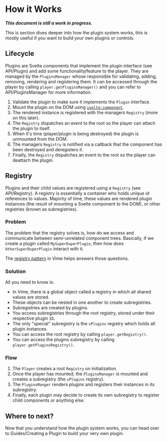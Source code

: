 
<Meta title="Packages/Player/Plugins/Introduction/How it Works" />

# How it Works

***This document is still a work in progress.***

This is section dives deeper into how the plugin system works, this is mostly useful if you want to
build your own plugins or controls.

## Lifecycle

Plugins are Svelte components that implement the plugin interface (see <LinkTo kind="api-plugin--page">API/Plugin</LinkTo>) and 
add some functionality/feature to the player. They are managed by the `PluginsManager` whose responsible 
for validating, adding, removing, rendering and registering them. It can be accessed through the player 
by calling `player.getPluginsManager()` and you can refer to  <LinkTo kind="api-pluginsmanager--page">API/PluginsManager</LinkTo> 
for more information.

1. Validate the plugin to make sure it implements the <LinkTo kind="api-plugin--page">`Plugin`</LinkTo> interface.
2. Mount the plugin on the DOM using [`svelte:component`](https://svelte.dev/docs#svelte_component).
3. The rendered instance is registered with the managers `Registry` (more on this later).
4. The `Registry` dispatches an event to the root so the player can attach the plugin to itself.
1. When it's time (player/plugin is being destroyed) the plugin is unmounted from the DOM.
2. The managers `Registry` is notified via a callback that the component has been destroyed and deregisters it.
3. Finally, the `Registry` dispatches an event to the root so the player can deattach the plugin.

## Registry

Plugins and their child values are registered using a `Registry` (see <LinkTo kind="api-registry--page">API/Registry</LinkTo>).
A registry is essentially a container who holds unique id references to values. Majority of time, 
these values are rendered plugin instances (the result of mounting a Svelte component to the DOM), or
other registries (known as subregistries).

### Problem

The problem that the registry solves is, how do we access and communicate between semi-unrelated
component trees. Basically, if we create a plugin called `MySuperDuperPlugin`, then how does
`OtherSuperDuperPlugin` interact with it.

The [registry pattern](https://wiki.c2.com/?RegistryPattern) in Vime helps answers those questions.

### Solution

All you need to know is:

- In Vime, there is a global object called a registry in which all shared values are stored. 
- These objects can be nested in one another to create subregistries.
- Subregistries are created by plugins.
- You access subregistries through the root registry, stored under their respective plugin `ID`.
- The only "special" subregistry is the `vPlugins` registry which holds all plugin instances.
- You can access the root registry by calling `player.getRegistry()`.
- You can access the plugins subregistry by calling `player.getPluginsRegistry()`.

### Flow

1. The `Player` creates a root `Registry` on initialization.
2. Once the player has mounted, the `PluginsManager` is mounted and creates a subregistry (the `vPlugins` registry).
3. The `PluginsManger` renders plugins and registers their instances in its subregistry.
4. Finally, each plugin may decide to create its own subregistry to register child components or anything else.

## Where to next?

Now that you understand how the plugin system works, you can head over 
to <LinkTo kind="guides-creating-a-plugin--page">Guides/Creating a Plugin</LinkTo> to build your very own plugin.
